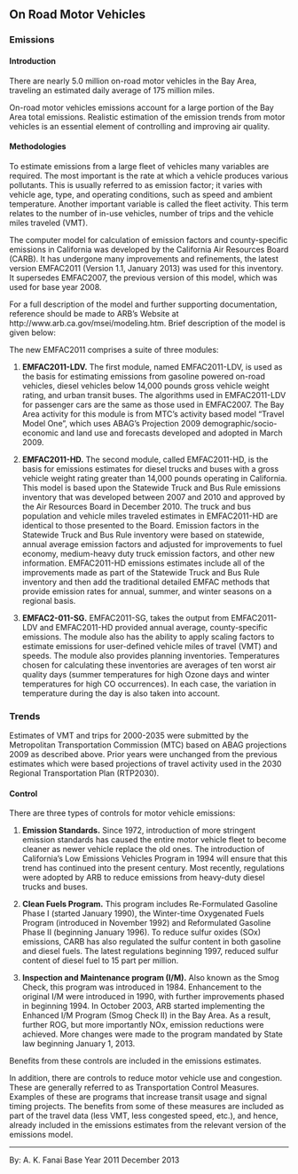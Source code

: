 ## On Road Motor Vehicles

### Emissions

#### Introduction {-}

There are nearly 5.0 million on-road motor vehicles in the Bay Area, traveling an estimated daily average of 175 million miles.

On-road motor vehicles emissions account for a large portion of the Bay Area total emissions. Realistic estimation of the emission trends from motor vehicles is an essential element of controlling and improving air quality.

#### Methodologies {-}

To estimate emissions from a large fleet of vehicles many variables are required. The most important is the rate at which a vehicle produces various pollutants. This is usually referred to as emission factor; it varies with vehicle age, type, and operating conditions, such as speed and ambient temperature. Another important variable is called the fleet activity. This term relates to the number of in-use vehicles, number of trips and the vehicle miles traveled (VMT).

The computer model for calculation of emission factors and county-specific emissions in California was developed by the California Air Resources Board (CARB). It has undergone many improvements and refinements, the latest version EMFAC2011 (Version 1.1, January 2013) was used for this inventory. It supersedes EMFAC2007, the previous version of this model, which was used for base year 2008.

For a full description of the model and further supporting documentation, reference should be made to ARB's Website at http://www.arb.ca.gov/msei/modeling.htm. Brief description of the model is given below:

The new EMFAC2011 comprises a suite of three modules: 

1. **EMFAC2011-LDV.** The first module, named EMFAC2011-LDV, is used as the basis for estimating emissions from gasoline powered on-road vehicles, diesel vehicles below 14,000 pounds gross vehicle weight rating, and urban transit buses. The algorithms used in EMFAC2011-LDV for passenger cars are the same as those used in EMFAC2007. The Bay Area activity for this module is from MTC’s activity based model “Travel Model One”, which uses ABAG’s Projection 2009 demographic/socio-economic and land use and forecasts developed and adopted in March 2009.

2. **EMFAC2011-HD.** The second module, called EMFAC2011-HD, is the basis for emissions estimates for diesel trucks and buses with a gross vehicle weight rating greater than 14,000 pounds operating in California. This model is based upon the Statewide Truck and Bus Rule emissions inventory that was developed between 2007 and 2010 and approved by the Air Resources Board in December 2010. The truck and bus population and vehicle miles traveled estimates in EMFAC2011-HD are identical to those presented to the Board. Emission factors in the Statewide Truck and Bus Rule inventory were based on statewide, annual average emission factors and adjusted for improvements to fuel economy, medium-heavy duty truck emission factors, and other new information. EMFAC2011-HD emissions estimates include all of the improvements made as part of the Statewide Truck and Bus Rule inventory and then add the traditional detailed EMFAC methods that provide emission rates for annual, summer, and winter seasons on a regional basis.

3. **EMFAC2-011-SG.** EMFAC2011-SG, takes the output from EMFAC2011-LDV and EMFAC2011-HD provided annual average, county-specific emissions. The module also has the ability to apply scaling factors to estimate emissions for user-defined vehicle miles of travel (VMT) and speeds. The module also provides planning inventories. Temperatures chosen for calculating these inventories are averages of ten worst air quality days (summer temperatures for high Ozone days and winter temperatures for high CO occurrences). In each case, the variation in temperature during the day is also taken into account.

### Trends

Estimates of VMT and trips for 2000-2035 were submitted by the Metropolitan Transportation Commission (MTC) based on ABAG projections 2009 as described above. Prior years were unchanged from the previous estimates which were based projections of travel activity used in the 2030 Regional Transportation Plan (RTP2030).

#### Control {-}

There are three types of controls for motor vehicle emissions:

1. **Emission Standards.** Since 1972, introduction of more stringent emission standards has caused the entire motor vehicle fleet to become cleaner as newer vehicle replace the old ones. The introduction of California's Low Emissions Vehicles Program in 1994 will ensure that this trend has continued into the present century. Most recently, regulations were adopted by ARB to reduce emissions from heavy-duty diesel trucks and buses.

2. **Clean Fuels Program.** This program includes Re-Formulated Gasoline Phase I (started January 1990), the Winter-time Oxygenated Fuels Program (introduced in November 1992) and Reformulated Gasoline Phase II (beginning January 1996). To reduce sulfur oxides (SOx) emissions, CARB has also regulated the sulfur content in both gasoline and diesel fuels. The latest regulations beginning 1997, reduced sulfur content of diesel fuel to 15 part per million.

3. **Inspection and Maintenance program (I/M).** Also known as the Smog Check, this program was introduced in 1984. Enhancement to the original I/M were introduced in 1990, with further improvements phased in beginning 1994. In October 2003, ARB started implementing the Enhanced I/M Program (Smog Check II) in the Bay Area. As a result, further ROG, but more importantly NOx, emission reductions were achieved. More changes were made to the program mandated by State law beginning January 1, 2013.

Benefits from these controls are included in the emissions estimates.

In addition, there are controls to reduce motor vehicle use and congestion. These are generally referred to as Transportation Control Measures. Examples of these are programs that increase transit usage and signal timing projects. The benefits from some of these measures are included as part of the travel data (less VMT, less congested speed, etc.), and hence, already included in the emissions estimates from the relevant version of the emissions model.

***

By: A. K. Fanai 
Base Year 2011
December 2013
